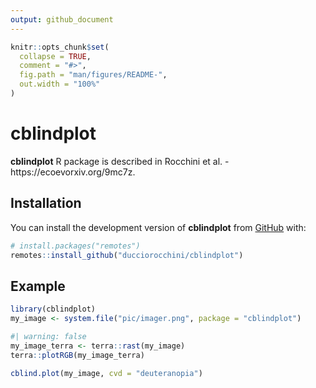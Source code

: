 ```yaml
---
output: github_document
---
```


<!-- README.md is generated from README.Rmd. Please edit that file -->

```r
knitr::opts_chunk$set(
  collapse = TRUE,
  comment = "#>",
  fig.path = "man/figures/README-",
  out.width = "100%"
)
```

# cblindplot

<!-- badges: start -->
<!-- badges: end -->

**cblindplot** R package is described in Rocchini et al. - https://ecoevorxiv.org/9mc7z.

## Installation

You can install the development version of **cblindplot** from [GitHub](https://github.com/) with:

``` r
# install.packages("remotes")
remotes::install_github("ducciorocchini/cblindplot")
```

## Example

```r
library(cblindplot)
my_image <- system.file("pic/imager.png", package = "cblindplot")
```

```r
#| warning: false
my_image_terra <- terra::rast(my_image)
terra::plotRGB(my_image_terra)
```

```r
cblind.plot(my_image, cvd = "deuteranopia")
```

